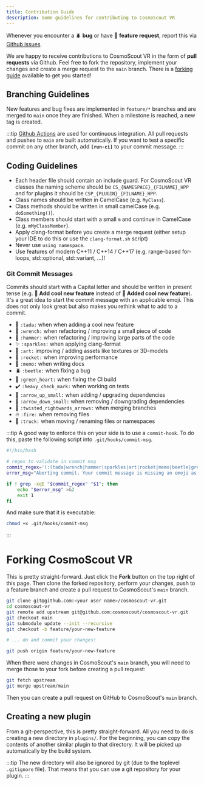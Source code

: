 ```yaml
---
title: Contribution Guide
description: Some guidelines for contributing to CosmoScout VR
---
```


Whenever you encounter a 🪲 **bug** or have 🎉 **feature request**, 
report this via [Github issues](https://github.com/cosmoscout/cosmoscout-vr/issues).

We are happy to receive contributions to CosmoScout VR in the form of **pull requests** via Github.
Feel free to fork the repository, implement your changes and create a merge request to the `main` branch.
There is a [forking guide](#forking-cosmoscout-vr) available to get you started!

## Branching Guidelines

New features and bug fixes are implemented in `feature/*` branches and are merged to `main` once they are finished.
When a milestone is reached, a new tag is created.

:::tip
[Github Actions](https://github.com/cosmoscout/cosmoscout-vr/actions) are used for continuous integration.
All pull requests and pushes to `main` are built automatically.
If you want to test a specific commit on any other branch, add **`[run-ci]`** to your commit message.
:::

## Coding Guidelines

* Each header file should contain an include guard. For CosmoScout VR classes the naming scheme should be `CS_{NAMESPACE}_{FILNAME}_HPP` and for plugins it should be `CSP_{PLUGIN}_{FILNAME}_HPP`.
* Class names should be written in CamelCase (e.g. `MyClass`).
* Class methods should be written in small camelCase (e.g. `doSomething()`). 
* Class members should start with a small `m` and continue in CamelCase (e.g. `mMyClassMember`). 
* Apply clang-format before you create a merge request (either setup your IDE to do this or use the `clang-format.sh` script)
* Never use `using namespace`.
* Use features of modern C++11 / C++14 / C++17 (e.g. range-based for-loops, std::optional, std::variant, ...)!

### Git Commit Messages

Commits should start with a Capital letter and should be written in present tense (e.g. __:tada: Add cool new feature__ instead of __:tada: Added cool new feature__).
It's a great idea to start the commit message with an applicable emoji. This does not only look great but also makes you rethink what to add to a commit.
* 🎉 `:tada:` when when adding a cool new feature
* 🔧 `:wrench:` when refactoring / improving a small piece of code
* 🔨 `:hammer:` when refactoring / improving large parts of the code
* ✨ `:sparkles:` when applying clang-format
* 🎨 `:art:` improving / adding assets like textures or 3D-models
* 🚀 `:rocket:` when improving performance
* 📝 `:memo:` when writing docs
* 🪲 `:beetle:` when fixing a bug
* 💚 `:green_heart:` when fixing the CI build
* ✔️ `:heavy_check_mark:` when working on tests
* 🔼 `:arrow_up_small:` when adding / upgrading dependencies
* 🔽 `:arrow_down_small:` when removing / downgrading dependencies
* 🔀 `:twisted_rightwards_arrows:` when merging branches
* 🔥 `:fire:` when removing files
* 🚚 `:truck:` when moving / renaming files or namespaces

:::tip
A good way to enforce this on your side is to use a `commit-hook`. To do this, paste the following script into `.git/hooks/commit-msg`.

```bash title=".git/hooks/commit-msg"
#!/bin/bash

# regex to validate in commit msg
commit_regex='(:(tada|wrench|hammer|sparkles|art|rocket|memo|beetle|green_heart|arrow_up_small|arrow_down_small|twisted_rightwards_arrows|fire|truck|heavy_check_mark):(.+))'
error_msg="Aborting commit. Your commit message is missing an emoji as described in CONTRIBUTING.md"

if ! grep -xqE "$commit_regex" "$1"; then
    echo "$error_msg" >&2
    exit 1
fi
```

And make sure that it is executable:

``` bash
chmod +x .git/hooks/commit-msg
```
:::

# Forking CosmoScout VR

This is pretty straight-forward. Just click the **Fork** button on the top right of this page. Then clone the forked repository, perform your changes, push to a feature branch and create a pull request to CosmoScout's `main` branch.

``` bash
git clone git@github.com:<your user name>/cosmoscout-vr.git
cd cosmoscout-vr
git remote add upstream git@github.com:cosmoscout/cosmoscout-vr.git
git checkout main
git submodule update --init --recursive
git checkout -b feature/your-new-feature

# ... do and commit your changes!

git push origin feature/your-new-feature
```

When there were changes in CosmoScout's `main` branch, you will need to merge those to your fork before creating a pull request:

``` bash
git fetch upstream
git merge upstream/main
```

Then you can create a pull request on GitHub to CosmoScout's `main` branch.

## Creating a new plugin

From a git-perspective, this is pretty straight-forward.
All you need to do is creating a new directory in `plugins/`.
For the beginning, you can copy the contents of another similar plugin to that directory.
It will be picked up automatically by the build system.

:::tip
The new directory will also be ignored by git (due to the toplevel `.gitignore` file).
That means that you can use a git repository for your plugin.
:::